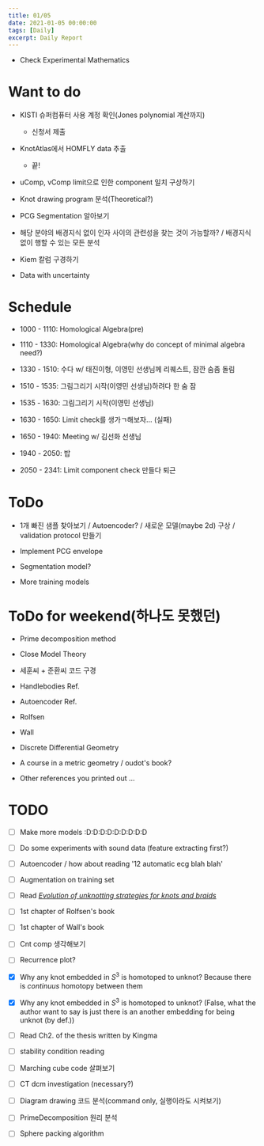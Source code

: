 ```yaml
---
title: 01/05
date: 2021-01-05 00:00:00
tags: [Daily]
excerpt: Daily Report
---
```


* Check Experimental Mathematics

# Want to do 

* KISTI 슈퍼컴퓨터 사용 계정 확인(Jones polynomial 계산까지)
    * 신청서 제출

* KnotAtlas에서 HOMFLY data 추출 
    * 끝!

* uComp, vComp limit으로 인한 component 일치 구상하기

* Knot drawing program 분석(Theoretical?)

* PCG Segmentation 알아보기

* 해당 분야의 배경지식 없이 인자 사이의 관련성을 찾는 것이 가능할까? / 배경지식 없이 행할 수 있는 모든 분석

* Kiem 칼럼 구경하기

* Data with uncertainty

# Schedule

* 1000 - 1110: Homological Algebra(pre)

* 1110 - 1330: Homological Algebra(why do concept of minimal algebra need?)

* 1330 - 1510: 수다 w/ 태진이형, 이영민 선생님께 리퀘스트, 잠깐 숨좀 돌림

* 1510 - 1535: 그림그리기 시작(이영민 선생님)하려다 한 숨 잠

* 1535 - 1630: 그림그리기 시작(이영민 선생님)

* 1630 - 1650: Limit check를 생가ㄱ해보자... (실패)

* 1650 - 1940: Meeting w/ 김선화 선생님

* 1940 - 2050: 밥

* 2050 - 2341: Limit component check 만들다 퇴근


# ToDo

* 1개 빠진 샘플 찾아보기 / Autoencoder? / 새로운 모델(maybe 2d) 구상 / validation protocol 만들기

* Implement PCG envelope

* Segmentation model?

* More training models

# ToDo for weekend(하나도 못했던)

* Prime decomposition method

* Close Model Theory

* 세훈씨 + 준환씨 코드 구경

* Handlebodies Ref.

* Autoencoder Ref.

* Rolfsen

* Wall

* Discrete Differential Geometry

* A course in a metric geometry / oudot's book?

* Other references you printed out ...

# TODO

- [ ] Make more models :D:D:D:D:D:D:D:D:D

- [ ] Do some experiments with sound data (feature extracting first?)

- [ ] Autoencoder / how about reading '12 automatic ecg blah blah'

- [ ] Augmentation on training set

- [ ] Read [_Evolution of unknotting strategies for knots and braids_](https://arxiv.org/abs/1302.0787)

- [ ] 1st chapter of Rolfsen's book

- [ ] 1st chapter of Wall's book

- [ ] Cnt comp 생각해보기

- [ ] Recurrence plot?

- [x] Why any knot embedded in $S^3$ is homotoped to unknot? Because there is _continuus_ homotopy between  them

- [x] Why any knot embedded in $S^3$ is homotoped to unknot? (False, what the author want to say is just there is an another embedding for being unknot (by def.))

- [ ] Read Ch2. of the thesis written by Kingma

- [ ] stability condition reading

- [ ] Marching cube code 살펴보기

- [ ] CT dcm investigation (necessary?)

- [ ] Diagram drawing 코드 분석(command only, 실행이라도 시켜보기)

- [ ] PrimeDecomposition 원리 분석

- [ ] Sphere packing algorithm



